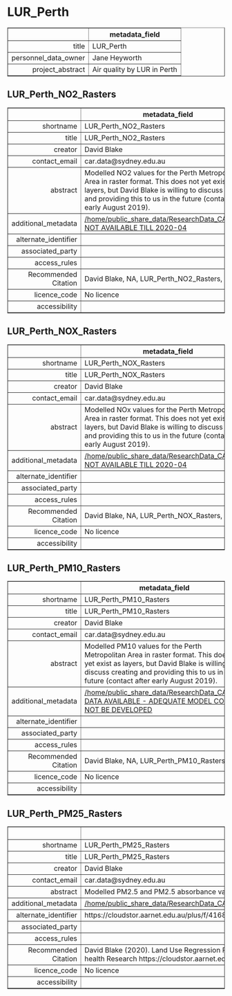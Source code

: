 LUR_Perth
===
<!-- html table generated in R 3.6.0 by xtable 1.8-4 package -->
<!-- Fri May 22 19:15:47 2020 -->
<table border=1>
<tr> <th>  </th> <th> metadata_field </th>  </tr>
  <tr> <td align="right"> title </td> <td> LUR_Perth </td> </tr>
  <tr> <td align="right"> personnel_data_owner </td> <td> Jane Heyworth </td> </tr>
  <tr> <td align="right"> project_abstract </td> <td> Air quality by LUR in Perth </td> </tr>
   </table>



LUR_Perth_NO2_Rasters
---
<!-- html table generated in R 3.6.0 by xtable 1.8-4 package -->
<!-- Fri May 22 19:15:47 2020 -->
<table border=1>
<tr> <th>  </th> <th> metadata_field </th>  </tr>
  <tr> <td align="right"> shortname </td> <td> LUR_Perth_NO2_Rasters </td> </tr>
  <tr> <td align="right"> title </td> <td> LUR_Perth_NO2_Rasters </td> </tr>
  <tr> <td align="right"> creator </td> <td> David Blake </td> </tr>
  <tr> <td align="right"> contact_email </td> <td> car.data@sydney.edu.au </td> </tr>
  <tr> <td align="right"> abstract </td> <td> Modelled NO2 values for the Perth Metropolitan Area in raster format. This does not yet exist as layers, but David Blake is willing to discuss creating and providing this to us in the future (contact after early August 2019). </td> </tr>
  <tr> <td align="right"> additional_metadata </td> <td> <a href = "/home/public_share_data/ResearchData_CAR/DATA NOT AVAILABLE TILL 2020-04" target = "_blank">/home/public_share_data/ResearchData_CAR/DATA NOT AVAILABLE TILL 2020-04</a> </td> </tr>
  <tr> <td align="right"> alternate_identifier </td> <td>  </td> </tr>
  <tr> <td align="right"> associated_party </td> <td>  </td> </tr>
  <tr> <td align="right"> access_rules </td> <td>  </td> </tr>
  <tr> <td align="right"> Recommended Citation </td> <td> David Blake, NA, LUR_Perth_NO2_Rasters, NA </td> </tr>
  <tr> <td align="right"> licence_code </td> <td> No licence </td> </tr>
  <tr> <td align="right"> accessibility </td> <td>  </td> </tr>
   </table>



LUR_Perth_NOX_Rasters
---
<!-- html table generated in R 3.6.0 by xtable 1.8-4 package -->
<!-- Fri May 22 19:15:47 2020 -->
<table border=1>
<tr> <th>  </th> <th> metadata_field </th>  </tr>
  <tr> <td align="right"> shortname </td> <td> LUR_Perth_NOX_Rasters </td> </tr>
  <tr> <td align="right"> title </td> <td> LUR_Perth_NOX_Rasters </td> </tr>
  <tr> <td align="right"> creator </td> <td> David Blake </td> </tr>
  <tr> <td align="right"> contact_email </td> <td> car.data@sydney.edu.au </td> </tr>
  <tr> <td align="right"> abstract </td> <td> Modelled NOx values for the Perth Metropolitan Area in raster format. This does not yet exist as layers, but David Blake is willing to discuss creating and providing this to us in the future (contact after early August 2019). </td> </tr>
  <tr> <td align="right"> additional_metadata </td> <td> <a href = "/home/public_share_data/ResearchData_CAR/DATA NOT AVAILABLE TILL 2020-04" target = "_blank">/home/public_share_data/ResearchData_CAR/DATA NOT AVAILABLE TILL 2020-04</a> </td> </tr>
  <tr> <td align="right"> alternate_identifier </td> <td>  </td> </tr>
  <tr> <td align="right"> associated_party </td> <td>  </td> </tr>
  <tr> <td align="right"> access_rules </td> <td>  </td> </tr>
  <tr> <td align="right"> Recommended Citation </td> <td> David Blake, NA, LUR_Perth_NOX_Rasters, NA </td> </tr>
  <tr> <td align="right"> licence_code </td> <td> No licence </td> </tr>
  <tr> <td align="right"> accessibility </td> <td>  </td> </tr>
   </table>



LUR_Perth_PM10_Rasters
---
<!-- html table generated in R 3.6.0 by xtable 1.8-4 package -->
<!-- Fri May 22 19:15:47 2020 -->
<table border=1>
<tr> <th>  </th> <th> metadata_field </th>  </tr>
  <tr> <td align="right"> shortname </td> <td> LUR_Perth_PM10_Rasters </td> </tr>
  <tr> <td align="right"> title </td> <td> LUR_Perth_PM10_Rasters </td> </tr>
  <tr> <td align="right"> creator </td> <td> David Blake </td> </tr>
  <tr> <td align="right"> contact_email </td> <td> car.data@sydney.edu.au </td> </tr>
  <tr> <td align="right"> abstract </td> <td> Modelled PM10 values for the Perth Metropolitan Area in raster format. This does not yet exist as layers, but David Blake is willing to discuss creating and providing this to us in the future (contact after early August 2019). </td> </tr>
  <tr> <td align="right"> additional_metadata </td> <td> <a href = "/home/public_share_data/ResearchData_CAR/NO DATA AVAILABLE - ADEQUATE MODEL COULD NOT BE DEVELOPED" target = "_blank">/home/public_share_data/ResearchData_CAR/NO DATA AVAILABLE - ADEQUATE MODEL COULD NOT BE DEVELOPED</a> </td> </tr>
  <tr> <td align="right"> alternate_identifier </td> <td>  </td> </tr>
  <tr> <td align="right"> associated_party </td> <td>  </td> </tr>
  <tr> <td align="right"> access_rules </td> <td>  </td> </tr>
  <tr> <td align="right"> Recommended Citation </td> <td> David Blake, NA, LUR_Perth_PM10_Rasters, NA </td> </tr>
  <tr> <td align="right"> licence_code </td> <td> No licence </td> </tr>
  <tr> <td align="right"> accessibility </td> <td>  </td> </tr>
   </table>



LUR_Perth_PM25_Rasters
---
<!-- html table generated in R 3.6.0 by xtable 1.8-4 package -->
<!-- Fri May 22 19:15:47 2020 -->
<table border=1>
<tr> <th>  </th> <th> metadata_field </th>  </tr>
  <tr> <td align="right"> shortname </td> <td> LUR_Perth_PM25_Rasters </td> </tr>
  <tr> <td align="right"> title </td> <td> LUR_Perth_PM25_Rasters </td> </tr>
  <tr> <td align="right"> creator </td> <td> David Blake </td> </tr>
  <tr> <td align="right"> contact_email </td> <td> car.data@sydney.edu.au </td> </tr>
  <tr> <td align="right"> abstract </td> <td> Modelled PM2.5 and PM2.5 absorbance values for the Perth Metropolitan Area in raster format. </td> </tr>
  <tr> <td align="right"> additional_metadata </td> <td> <a href = "/home/public_share_data/ResearchData_CAR/ResearchData_CAR/LUR_Perth/LUR_Perth_PM25_Rasters" target = "_blank">/home/public_share_data/ResearchData_CAR/ResearchData_CAR/LUR_Perth/LUR_Perth_PM25_Rasters</a> </td> </tr>
  <tr> <td align="right"> alternate_identifier </td> <td> https://cloudstor.aarnet.edu.au/plus/f/4168692897 </td> </tr>
  <tr> <td align="right"> associated_party </td> <td>  </td> </tr>
  <tr> <td align="right"> access_rules </td> <td>  </td> </tr>
  <tr> <td align="right"> Recommended Citation </td> <td> David Blake (2020). Land Use Regression Perth PM2.5 rasters. Centre for Air pollution, energy and health Research https://cloudstor.aarnet.edu.au/plus/f/4168692897 </td> </tr>
  <tr> <td align="right"> licence_code </td> <td> No licence </td> </tr>
  <tr> <td align="right"> accessibility </td> <td>  </td> </tr>
   </table>


